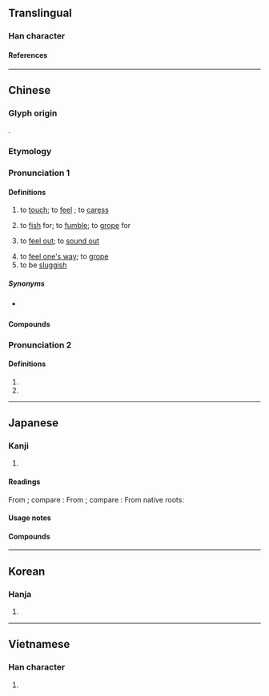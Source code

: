 {{character info}}
==Translingual==

===Han character===
{{Han char|rn=64|rad=手|as=11|ascj+=10|sn=14|sncj+=13|four=54034|canj=QTAK|ids=⿰扌莫}}

====References====
{{Han ref|kx=0452.050|dkj=12644|dj=0802.090|hdz=31929.040|uh=6478}}

----

==Chinese==
{{zh-forms|alt=摹}}

===Glyph origin===
{{Han etym}}
{{Han compound|手|莫|ls=psc|c1=s|t1=hand|c2=p}}.

===Etymology===
{{rfe|zh}}

===Pronunciation 1===
{{zh-pron
|m=mō,māo,2nb=variant
|ma=Zh-mō.oga
|m-s=mo1
|c=mo2,mo1,mok3,mok6
|c_note=mok3, mok6 - rare
|c-t=mo2
|g=mo1
|h=pfs=miâ/mô/mo;gd=mo1
|mb=
|md=muŏ/mó̤h
|md_note=muŏ - “to touch; to fish for”; mó̤h - “to feel one's way; to be sluggish”
|mn=xm,qz,zz,tp,kh,yl,tn,hc,tc,sg,ph:bong/qz,jj,lk,sx,km,mg:bo͘/xm,qz,zz:mo͘/ph:mong
|mn_note=Xiamen, Quanzhou, Zhangzhou: bong - vernacular; mo͘/bo͘ - literary
Taiwan: bong/bo͘, mo͘ - vernacular
|mn-t=mong5/mou5/mo5
|w=5moq
|mc=2
|oc=2
|cat=v
}}

====Definitions====
{{zh-hanzi}}

# to [[touch]]; to [[feel]] {{q|with the hand}}; to [[caress]]
#: {{zh-x|這 紙 摸 起來 很 粗糙。|This paper '''feels''' rough.}}
#: {{zh-x|他 摸 了 摸 男孩 的 額頭，燒 得{de} 燙手。|He '''touched''' the boy's forehead. It was burning hot.}}
# to [[fish]] for; to [[fumble]]; to [[grope]] for
#: {{zh-x|他 把 手 伸 進 上衣 口袋 裡 摸 鑰匙{shi}。|He '''dug into''' his coat pocket for his keys.}}
#: {{zh-x|他 在 黑暗 中 到處 瞎 摸 找 另.一 隻 襪子{zi}。|He '''groped''' around in the dark for his other sock.}}
# to [[feel out]]; to [[sound out]]
#: {{zh-x|我 簡直 摸 不 透 他。|I just can't '''figure him out'''.}}
# to [[feel one's way]]; to [[grope]]
# to be [[sluggish]]

=====Synonyms=====
* {{s|to touch}} {{zh-l|撫}}

====Compounds====
{{zh-der|摸彩|摸底|摸黑|摸脈|摸門|摸門兒|摸排|摸索|摸透|偷雞摸狗|咂摸|尋摸|偷偷摸摸|循衣摸床|不摸頭|估摸|不可捉摸|偷東摸西|暗中摸索|摸骨相|摸金校尉|摸瞎|瞎子摸象|摸手熟|投東摸西|東摸西摸|摸門不著|搔頭摸耳|摸不著|撫摸|捫摸|撈摸|海底摸月|摸骨|摸魚|摸棱|摸秋|摸不清|摸稜兩可|捉摸|盲人摸象|描摸|掏摸|水底摸月|摸頭|捉摸不定|摸棱兩可|瞎子摸魚|眾盲摸象|摸頭不著|揣摸|突突摸摸|摸量|摸氣候|東偷西摸|摸雞偷狗|摸魚公|渾水摸魚|東撈西摸|打摸|混水摸魚|摸稜|摸稜宰相|摸春牛|摸清|摸著|摸米桶|摸盲盲|摸牌|扶牆摸壁|蒱睃摸索|都都摸摸|順藤摸瓜|著摸|踅摸|黑天摸地|難以捉摸|自摸|迷留摸亂|鬼摸腦殼|迂摸|觸摸}}

===Pronunciation 2===
{{zh-pron
|m=mó
|c=mou4
|mc=1
|oc=1
|cat=v
}}

====Definitions====
{{zh-hanzi}}

# {{zh-alt-form|摹}}
# {{zh-used in|摸棱}}

{{zh-cat|Elementary}}

----

==Japanese==

===Kanji===
{{ja-kanji|grade=|rs=手11}}

# {{rfdef|ja|sort=手11}}

====Readings====
From {{der|ja|ltc|-}} {{ltc-l|摸|id=1}}; compare {{cog|cmn|摸|tr=mó}}:
{{ja-readings
|goon=も
|kanon=ぼ
}}
From {{der|ja|ltc|-}} {{ltc-l|摸|id=2}}; compare {{cog|cmn|摸|tr=mō}}:
{{ja-readings
|goon=まく
|kanon=ばく
}}
From native {{w|Japanese_language|Japanese}} roots:
{{ja-readings
|kun=うつ-す, さぐ-る, と-る, な-でる, まね-る
}}

====Usage notes====
{{ja-toyo-depre|模}}

====Compounds====
{{col2-u|ja
|{{ja-r|摸%印|も%いん}}
|{{ja-r|摸%擬|も%ぎ}} ({{ja-r|模%擬|も%ぎ|rom=-}}, {{ja-r|摹%擬|も%ぎ|rom=-}})
|{{ja-r|摸%刻|も%こく}} ({{ja-r|模%刻|も%こく|rom=-}}, {{ja-r|摹%刻|も%こく|rom=-}})
|{{ja-r|摸%索|も%さく}} ({{ja-r|模%索|も%さく|rom=-}})
|{{ja-r|摸%作|も%さく}} ({{ja-r|模%作|も%さく|rom=-}})
|{{ja-r|摸%写|も%しゃ}} ({{ja-r|模%写|も%しゃ|rom=-}})
|{{ja-r|摸%出|も%しゅつ}} ({{ja-r|模%出|も%しゅつ|rom=-}})
|{{ja-r|摸%製|も%せい}} ({{ja-r|模%製|も%せい|rom=-}})
|{{ja-r|摸%造|も%ぞう}} ({{ja-r|模%造|も%ぞう|rom=-}})
|{{ja-r|摸%倣|も%ほう}} ({{ja-r|模%倣|も%ほう|rom=-}}, {{ja-r|摹%倣|も%ほう|rom=-}})
|{{ja-r|摸%本|も%ほん}} ({{ja-r|模%本|も%ほん|rom=-}}, {{ja-r|摹%本|も%ほん|rom=-}})
|{{ja-r|摸%稜|も%りょう}} ({{ja-r|模%稜|も%りょう|rom=-}})
|{{ja-r|規%摸|き%ぼ}} ({{ja-r|規%模|き%ぼ|rom=-}})
|{{ja-r|描%摸|びょう%ぼ}}
|{{ja-r|臨%摸|りん%ぼ}} ({{ja-r|臨%模|りん%ぼ|rom=-}}, {{ja-r|臨%摹|りん%ぼ|rom=-}})
}}

----

==Korean==

===Hanja===
{{ko-hanja|모}}

# {{rfdef|ko|sort=手11}}

----

==Vietnamese==

===Han character===
{{vi-readings|rs=手11|reading=[[mò]], [[mó]], [[mọ]], [[mô]], [[mạc]]}}

# {{rfdef|vi|sort=手11}}